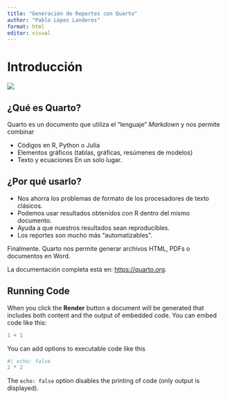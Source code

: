 ```yaml
---
title: "Generación de Reportes con Quarto"
author: "Pablo López Landeros"
format: html
editor: visual
---
```


# Introducción
![](Resources/quarto.png){fig-align="left"}

## ¿Qué es Quarto?
Quarto es un documento que utiliza el "lenguaje" *Markdown* y nos permite combinar

- Códigos en R, Python o Julia
- Elementos gráficos (tablas, gráficas, resúmenes de modelos)
- Texto y ecuaciones
En un solo lugar.

## ¿Por qué usarlo? 
- Nos ahorra los problemas de formato de los procesadores de texto clásicos.
- Podemos usar resultados obtenidos con R dentro del mismo documento.
- Ayuda a que nuestros resultados sean reproducibles.
- Los reportes son mucho más "automatizables".

Finalmente. Quarto nos permite generar archivos HTML, PDFs o documentos en Word.

La documentación completa está en: <https://quarto.org>.


## Running Code

When you click the **Render** button a document will be generated that includes both content and the output of embedded code. You can embed code like this:

```r
1 + 1
```

You can add options to executable code like this

```r
#| echo: false
2 * 2
```

The `echo: false` option disables the printing of code (only output is displayed).



